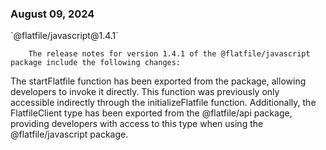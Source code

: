 ### August 09, 2024

<div style={{ display: "table", width: "auto" }}>

  <div style={{ display: "table-row", width: "auto" }}>
      <Snippet file="chips/wrappers.mdx" />
        <div style={{ float: "left", display: "table-column", paddingLeft: "30px", width: "calc(80% - 30px)" }}>
        `@flatfile/javascript@1.4.1`

        The release notes for version 1.4.1 of the @flatfile/javascript package include the following changes:

The startFlatfile function has been exported from the package, allowing developers to invoke it directly. This function was previously only accessible indirectly through the initializeFlatfile function. Additionally, the FlatfileClient type has been exported from the @flatfile/api package, providing developers with access to this type when using the @flatfile/javascript package.
        </div>
  </div>

</div>